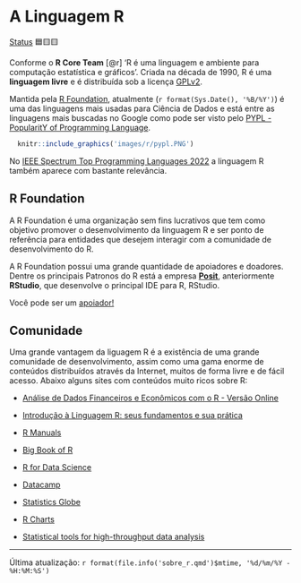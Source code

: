 # A Linguagem R

[Status](convencoes.html#status-do-material) 🟦🟨🟨

Conforme o **R Core Team** [@r] 'R é uma linguagem e ambiente para computação estatística e gráficos'. Criada na década de 1990, R é uma **linguagem livre** e é distribuída sob a licença [GPLv2](https://www.r-project.org/COPYING).

Mantida pela [R Foundation](https://www.r-project.org/foundation/), atualmente (`r format(Sys.Date(), '%B/%Y')`) é uma das linguagens mais usadas para Ciência de Dados e está entre as linguagens mais buscadas no Google como pode ser visto pelo [PYPL - PopularitY of Programming Language](https://pypl.github.io/PYPL.html).

```r
  knitr::include_graphics('images/r/pypl.PNG')
```

No [IEEE Spectrum Top Programming Languages 2022](https://spectrum.ieee.org/top-programming-languages-2022) a linguagem R também aparece com bastante relevância.

## R Foundation

A R Foundation é uma organização sem fins lucrativos que tem como objetivo promover o desenvolvimento da linguagem R e ser ponto de referência para entidades que desejem interagir com a comunidade de desenvolvimento do R.

A R Foundation possui uma grande quantidade de apoiadores e doadores. Dentre os principais Patronos do R está a empresa [**Posit**](https://posit.co/), anteriormente **RStudio**, que desenvolve o principal IDE para R, RStudio.

Você pode ser um [apoiador!](https://www.r-project.org/foundation/donations.html)

## Comunidade

Uma grande vantagem da liguagem R é a existência de uma grande comunidade de desenvolvimento, assim como uma gama enorme de conteúdos distribuídos através da Internet, muitos de forma livre e de fácil acesso. Abaixo alguns sites com conteúdos muito ricos sobre R:

-   [Análise de Dados Financeiros e Econômicos com o R - Versão Online](https://msperlin.com/adfer/)

-   [Introdução à Linguagem R: seus fundamentos e sua prática](https://pedropark99.github.io/Introducao_R/)

-   [R Manuals](https://rstudio.github.io/r-manuals/)

-   [Big Book of R](https://www.bigbookofr.com/)

-   [R for Data Science](https://r4ds.hadley.nz/)

-   [Datacamp](https://www.datacamp.com/)

-   [Statistics Globe](https://statisticsglobe.com/)

-   [R Charts](https://r-charts.com/)

-   [Statistical tools for high-throughput data analysis](http://www.sthda.com/english/)

------------------------------------------------------------------------

Última atualização: `r format(file.info('sobre_r.qmd')$mtime, '%d/%m/%Y - %H:%M:%S')`
